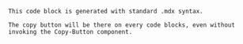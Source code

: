 ```
This code block is generated with standard .mdx syntax. 

The copy button will be there on every code blocks, even without invoking the Copy-Button component.
```

<Example name="counter"/>